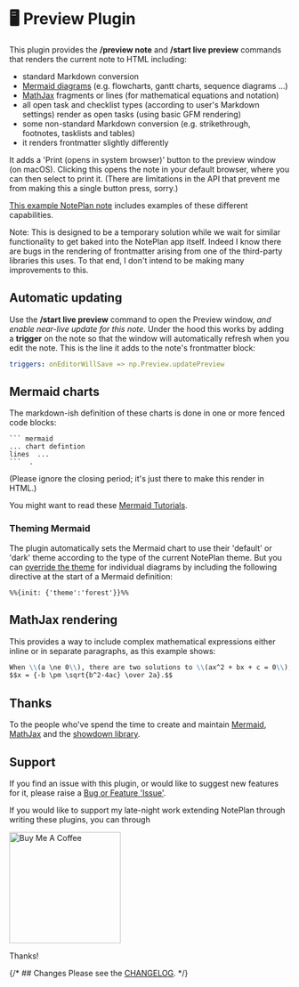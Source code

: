 # 🖥️ Preview Plugin
This plugin provides the **/preview note** and **/start live preview** commands that renders the current note to HTML including:
- standard Markdown conversion
- [Mermaid diagrams](https://mermaid.js.org) (e.g. flowcharts, gantt charts, sequence diagrams ...)
- [MathJax](https://www.mathjax.org/) fragments or lines (for mathematical equations and notation)
- all open task and checklist types (according to user's Markdown settings) render as open tasks (using basic GFM rendering)
- some non-standard Markdown conversion (e.g. strikethrough, footnotes, tasklists and tables)
- it renders frontmatter slightly differently

It adds a 'Print (opens in system browser)' button to the preview window (on macOS). Clicking this opens the note in your default browser, where you can then select to print it. (There are limitations in the API that prevent me from making this a single button press, sorry.)

[This example NotePlan note](https://noteplan.co/n/EA936BC2-A6C1-43F7-9C34-E2C31CF96AC6) includes examples of these different capabilities.

Note: This is designed to be a temporary solution while we wait for similar functionality to get baked into the NotePlan app itself.  Indeed I know there are bugs in the rendering of frontmatter arising from one of the third-party libraries this uses. To that end, I don't intend to be making many improvements to this.

## Automatic updating
Use the **/start live preview** command to open the Preview window, _and enable near-live update for this note_. Under the hood this works by adding a **trigger** on the note so that the window will automatically refresh when you edit the note. This is the line it adds to the note's frontmatter block:
```yaml
triggers: onEditorWillSave => np.Preview.updatePreview
```

## Mermaid charts
The markdown-ish definition of these charts is done in one or more fenced code blocks:

```
``` mermaid
... chart defintion
lines  ...
```  .
```
(Please ignore the closing period; it's just there to make this render in HTML.)

You might want to read these [Mermaid Tutorials](https://mermaid.js.org/config/Tutorials.html).

### Theming Mermaid
The plugin automatically sets the Mermaid chart to use their 'default' or 'dark' theme according to the type of the current NotePlan theme. But you can [override the theme](https://mermaid.js.org/config/theming.html) for individual diagrams by including the following directive at the start of a Mermaid definition:

`%%{init: {'theme':'forest'}}%%`

## MathJax rendering
This provides a way to include complex mathematical expressions either inline or in separate paragraphs, as this example shows:
```md
When \\(a \ne 0\\), there are two solutions to \\(ax^2 + bx + c = 0\\), and they are:
$$x = {-b \pm \sqrt{b^2-4ac} \over 2a}.$$
```

## Thanks
To the people who've spend the time to create and maintain [Mermaid](https://mermaid.js.org), [MathJax](https://www.mathjax.org/) and the [showdown library](https://github.com/showdownjs/showdown).

## Support
If you find an issue with this plugin, or would like to suggest new features for it, please raise a [Bug or Feature 'Issue'](https://github.com/NotePlan/plugins/issues).

If you would like to support my late-night work extending NotePlan through writing these plugins, you can through

[<img width="200px" alt="Buy Me A Coffee" src="https://www.buymeacoffee.com/assets/img/guidelines/download-assets-sm-2.svg" />](https://www.buymeacoffee.com/revjgc)

Thanks!

{/* ## Changes
Please see the [CHANGELOG](CHANGELOG.md). */}
